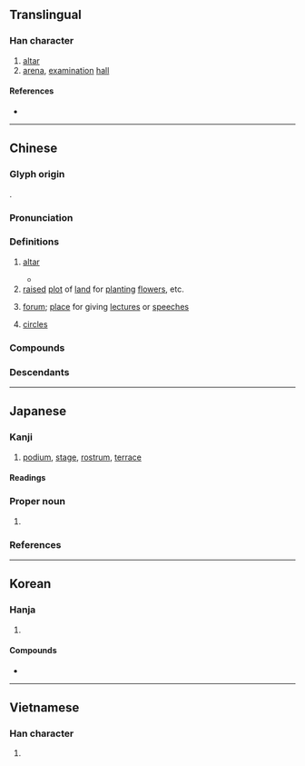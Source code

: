 {{also|坛}}
{{character info}}
==Translingual==
{{stroke order|strokes=16}}

===Han character===
{{Han char|rn=32|rad=土|as=13|sn=16|four=40116|canj=GYWM|ids=⿰土亶}}

# [[altar]]
# [[arena]], [[examination]] [[hall]]

====References====
* {{Han ref|kx=0240.220|dkj=05528|dj=0480.080|hdz=10492.120|uh=58C7|ud=22727|bh=BEC2|bd=48834}}

----

==Chinese==
{{zh-forms|s=坛}}

===Glyph origin===
{{Han etym}}
{{Han compound|土|亶|c1=s|c2=p|ls=psc}}.

===Pronunciation===
{{zh-pron
|m=tán
|m-s=
|c=taan4
|c-t=
|g=
|h=pfs=thàn
|j=
|mb=dǔing
|md=
|mn=tân/qz,xm,zz:thân/tôaⁿ
|mn_note=tân/thân - literary; tôaⁿ - vernacular
|mn-t=duan5
|w=3de
|x=
|mc=y
|oc=y
|cat=n
}}

===Definitions===
{{zh-hanzi}}

# [[altar]] {{zh-mw|座}}
#: {{zh-x|中華 世紀 壇|[[w:China Millennium Monument|China Millennium Monument]]}}
#* {{zh-x|^北宮 ^奢 為 ^衛 ^靈-公 賦斂 以 為 鐘，為 壇 乎 國門 之 外，三 月 而 成 上下 之 縣。|Beigong She was collecting taxes for Duke Ling of Wei in order to make a set of bells. He built a '''platform''' outside the gate of the outer wall, and in the space of three months the bells were completed, both the upper and lower tiers.|ref=Zhuangzi}}
# [[raised]] [[plot]] of [[land]] for [[plant]]ing [[flower]]s, etc.
#: {{zh-x|花壇|raised flowerbed}}
# [[forum]]; [[place]] for giving [[lecture]]s or [[speech]]es
#: {{zh-x|論壇|'''forum'''}}
# [[circle]]s
#: {{zh-x|文壇|literary '''circles'''}}
#: {{zh-x|體壇|sports '''world'''}}

===Compounds===
{{zh-der|六祖壇經|七星壇|壇坫|壇宇|天壇|乩壇|仙壇|影壇|尼壇|壇兆|吟壇|名壇|壇場|壇坫週旋|祭壇|泰壇|法壇|杏壇|碑壇|棒壇|神壇|戒壇|榕壇問業|登壇拜將|登壇|模網論壇|政壇|樂壇|打沒頭壇|畫壇|歌壇|文壇|論壇區|線上論壇|醮壇|藝壇|郊壇下窯|雩壇|詩壇|齋壇|郊壇|菊壇|體壇|經壇|韓信登壇|電子論壇|論壇|築壇|花壇鄉|籃壇|網路論壇|趙玄壇|議壇|講壇|花壇|築壇拜將|神農壇|海壇}}

===Descendants===
{{CJKV||だん|단}}

----

==Japanese==
{{ja-kanji forms-IVS
|vs1=02
|col-vs1=hdmj
|pic-kyu=U58c7-kyu.svg
|ref={{R:ja:KDJ|554|327}}
}}

===Kanji===
{{ja-kanji|grade=c|rs=土13}}

# [[podium]], [[stage]], [[rostrum]], [[terrace]]

====Readings====
{{ja-readings
|goon=だん
|kanon=たん
|kun=たいら-, ところ-, ば-
}}

===Proper noun===
{{ja-pos|だん|proper}}

# {{surname|ja|sort=だん}}

===References===
<references/>

----

==Korean==

===Hanja===
{{ko-hanja|제단|단}}

# {{hanja form of|제|[[altar]]}}

====Compounds====
* {{ko-l|제단|[[altar]]|祭壇}}

----

==Vietnamese==

===Han character===
{{vi-readings|reading=đàn, đường|rs=土13}}

# {{rfdef|vi|sort=土13}}